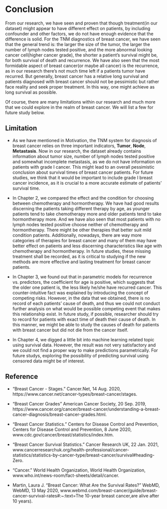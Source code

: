 # Conclusion

From our research, we have seen and proven that though treatment(in our dataset) might appear to have different effect on patients, by including confounder and other factors, we do not have enough evidence that the difference is solid. For the TNM diagnostics of breast cancer, we have seen that the general trend is: the larger the size of the tumor, the larger the number of lymph nodes tested positive, and the more abnormal looking cancer cell(higher cancer grade), the shorter a patient's survival might be, for both survival of death and recurrence. We have also seen that the most formidable aspect of breast cancer(or maybe all cancer) is the recurrence, as in our research there's not much time left if a patients tumor have recurred. But generally, breast cancer has a relative long survival and patients diagnosed with breast cancer should not be pessimistic but rather face reality and seek proper treatment. In this way, one might achieve as long survival as possible.

Of course, there are many limitations within our research and much more that we could explore in the realm of breast cancer. We will list a few for future study below. 

## Limitation

- As we have mentioned in Motivation, the TNM system for diagnosis of breast cancer relies on three important indicators, **Tumor**, **Node**, **Metastasis**. Now in our research, the dataset already contains information about tumor size, number of lymph nodes tested positive and somewhat incomplete metastasis, as we do not have information on patients with grade I cancer. This might lead to an overall pessimistic conclusion about survival times of breast cancer patients. For future studies, we think that it would be important to include grade I breast cancer incidence, as it is crucial to a more accurate estimate of patients' survival time.

- In Chapter 2, we compared the effect and the condition for choosing between chemotherapy and hormontherapy. We have had good results discerning the patients taking different therapy by age, as younger patients tend to take chemotherapy more and older patients tend to take hormontherapy more. And we have also seen that most patients with no lymph nodes tested positive choose neither of chemotherapy and hormontherapy. There might be other therapies that better suit mild condition patients. Additionally, nowadays, there are way more categories of therapies for breast cancer and many of them may have better effect on patients and less discerning characteristics like age with chemotherapy and hormontherapy. In future studies, these missing treatment shall be recorded, as it is critical to studying if the new methods are more effective and lasting treatment for breast cancer patients.

- In Chapter 3, we found out that in parametric models for recurrence vs. predictors, the coefficient for age is positive, which suggests that the older one patient is, the less likely he/she have recurred cancer. This counter-intuitive fact was explained by introducing the concept of competing risks. However, in the data that we obtained, there is no record of each patients' cause of death, and thus we could not conduct further analysis on what would be possible competing event that makes this relationship exist. In future study, if possible, researcher should try to record for patients with exact time of death their cause of death. In this manner, we might be able to study the causes of death for patients with breast cancer but did not die from the cancer itself.

- In Chapter 4, we digged a little bit into machine learning related topic using survival data. However, the result was not very satisfactory and we could not find a proper way to make predictions parametrically. For future studys, exploring the possibility of predicting survival using censored data might be of interest.

## Reference

* “Breast Cancer - Stages.” Cancer.Net, 14 Aug. 2020, https://www.cancer.net/cancer-types/breast-cancer/stages.

* “Breast Cancer Grades” American Cancer Society, 20 Sep. 2019, https://www.cancer.org/cancer/breast-cancer/understanding-a-breast-cancer-diagnosis/breast-cancer-grades.html.

* “Breast Cancer Statistics.” Centers for Disease Control and Prevention, Centers for Disease Control and Prevention, 8 June 2020, www.cdc.gov/cancer/breast/statistics/index.htm.

* “Breast Cancer Survival Statistics.” Cancer Research UK, 22 Jan. 2021, www.cancerresearchuk.org/health-professional/cancer-statistics/statistics-by-cancer-type/breast-cancer/survival#heading-Zero.

* “Cancer.” World Health Organization, World Health Organization, www.who.int/news-room/fact-sheets/detail/cancer.

* Martin, Laura J. “Breast Cancer: What Are the Survival Rates?” WebMD, WebMD, 13 May 2020, www.webmd.com/breast-cancer/guide/breast-cancer-survival-rates#:~:text=The 10-year breast cancer,are alive after 10 years).